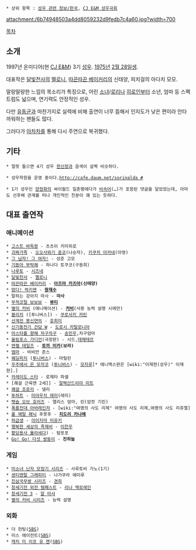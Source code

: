  * 상위 항목 : [[성우 관련 정보/한국]], [[CJ E&M 성우극회]]

attachment:/6b74948503a4dd8059232d9fedb7c4a60.jpg?width=700

[[목차]]

== 소개 ==
1997년 온미디어(현 [[CJ E&M]]) 3기 [[성우]]. [[1975년]] [[2월 28일]]생.

대표작은 [[달빛천사]]의 [[메로코 유이|멜로니]], [[따끈따끈 베이커리]]의 신태양, 피치걸의 아다치 모모.

말랑말랑한 느낌의 목소리가 특징으로, 어린 [[소녀]]/[[로리]]나 [[히로인]]부터 소년, 엄마 등 스펙트럼도 넓으며, 연기력도 안정적인 성우.

다만 [[유동균]]과 마찬가지로 실력에 비해 출연이 너무 뜸해서 인지도가 낮은 편이라 안타까워하는 팬들도 많다.

그러다가 [[아차차]]를 통해 다시 주연으로 복귀했다.

== 기타 ==
 * 얼핏 들으면 4기 성우 [[한신정]]과 음색이 살짝 비슷하다. 

 * 성우학원을 운영 중이다.[[http://cafe.daum.net/sorinalda #]]

 * 1기 성우인 [[양정화(성우)|양정화]]의 싸이월드 일촌평에다가 [[년|비속어]](…)가 포함된 댓글을 달았었는데, 아마도 선후배 관계를 떠나 개인적인 친분이 꽤 있는 듯하다.

== 대표 출연작 ==
=== 애니메이션 ===
 * [[고스트 바둑왕]] - 츠츠이 키미히로
 * [[괴짜가족]] - [[오오사와기 쥰코]](나순자), [[키쿠치 아카네]](아영)
 * [[그 남자! 그 여자!]] - 성준 고모
 * [[기동아 부탁해]] - 하나다 토쿠코(구동희)
 * [[나루토]] - [[시즈네(나루토)|시즈네]]
 * [[달빛천사]] - [[메로코 유이|멜로니]]
 * [[따끈따끈 베이커리]] - '''[[아즈마 카즈마]](신태양)'''
 * [[떴다! 럭키맨]] - '''[[왕재수]]'''
 * 말하는 강아지 마사 - '''마사'''
 * [[무적코털 보보보]] - '''[[뷰티]]'''
 * [[별의 커비]] (애니메이션) - '''[[커비]]'''(사용 능력 설명 시에만)
 * [[블리치(만화)|블리치]] ([투니버스]) - [[쿠로사키 카린]]
 * [[선계전 봉신연의]] - [[호희미]]
 * [[신기동전기 건담 W]] - [[도로시 카탈로니아]]
 * [[아스타를 향해 차구차구]] - [[송민우]],차구엄마
 * [[올림포스 가디언]](극장판) - 시드,[[데메테르]]
 * [[엔젤 테일즈]] - '''[[토끼 미카]](보라)'''
 * [[엠마]] - 비비안 존스
 * [[웨딩피치]] ([[투니버스]]) - 마릴린
 * [[우주에서 온 모자코]] ([[투니버스]]) - [[모자루]][* 애니맥스판은 [wiki:"이재현(성우)" 이재현].]
 * [[카레이도 스타]] - 로제타 파셀
 * [쾌걸 근육맨 2세]] - [[알렉산드리아 미트]]
 * [[쾌걸 조로리]] - 넬리
 * [[투하트]] - [[미야우치 레미]](레미)
 * [[펫숍 오브 호러즈]] - 앨리스 엄마, 린(암컷 기린)
 * [[폭룡전대 아바레인저]] - [wiki:"여명의 사도 리제" 여명의 사도 리제,여명의 사도 리쥬엘]
 * [[풀 메탈 패닉]] 후못후 - '''[[치도리 카나메]]'''
 * [[하급생]] - [[이이지마 미유키]]
 * [[행복한 세상의 족제비]] - [[이찬우]]
 * [[황당용사 욜라세다]]) - 탐포포
 * [[Go! Go! 다섯 쌍둥이]] - '''진하늘'''
=== 게임 ===
 * [[미소녀 닌자 모험기 시리즈]] - 사루토비 가노(1기)
 * [[센티멘탈 그래피티]] - 나가쿠라 에미루
 * [[진삼국무쌍 시리즈]] - [[견희]]
 * [[창세기전 외전 템페스트]] - [[리나 맥로레인]]
 * [[창세기전 3]] - [[알 아샤]]
 * [[별의 커비 시리즈]] - 능력 설명
=== 외화 ===
 * 더 헌팅([[SBS]])
 * 미스 에이전트([[SBS]])
 * [[캐치 미 이프 유 캔]]([[SBS]])
